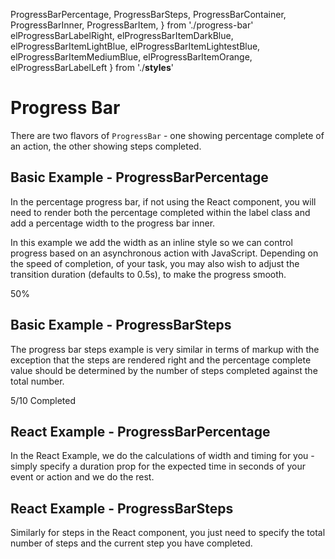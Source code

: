   ProgressBarPercentage,
  ProgressBarSteps,
  ProgressBarContainer,
  ProgressBarInner,
  ProgressBarItem,
} from './progress-bar'
  elProgressBarLabelRight,
  elProgressBarItemDarkBlue,
  elProgressBarItemLightBlue,
  elProgressBarItemLightestBlue,
  elProgressBarItemMediumBlue,
  elProgressBarItemOrange,
  elProgressBarLabelLeft
} from './__styles__'

<Meta title="V3/ProgressBar" />

# Progress Bar

There are two flavors of `ProgressBar` - one showing percentage complete of an action, the other showing steps completed.

## Basic Example - ProgressBarPercentage

In the percentage progress bar, if not using the React component, you will need to render both the percentage completed within the label class and add a percentage width to the progress bar inner.

In this example we add the width as an inline style so we can control progress based on an asynchronous action with JavaScript. Depending on the speed of completion, of your task, you may also wish to adjust the transition duration (defaults to 0.5s), to make the progress smooth.

<Canvas>
  <Story name="Basic Example - ProgressBarPercentage">
    <ProgressBarContainer>
      <ProgressBarInner style={{ width: '50%', transitionDuration: '1s' }}>
        <ProgressBarItem className={elProgressBarItemDarkBlue} />
        <ProgressBarItem className={elProgressBarItemMediumBlue} />
        <ProgressBarItem className={elProgressBarItemLightBlue} />
        <ProgressBarItem className={elProgressBarItemLightestBlue} />
        <ProgressBarItem className={elProgressBarItemOrange} />
      </ProgressBarInner>
      <ProgressBarLabel className={elProgressBarLabelRight}>50%</ProgressBarLabel>
    </ProgressBarContainer>
  </Story>
</Canvas>

<RenderHtmlMarkup component="V3/ProgressBar" story="Basic Example - ProgressBarPercentage" />

## Basic Example - ProgressBarSteps

The progress bar steps example is very similar in terms of markup with the exception that the steps are rendered right and the percentage complete value should be determined by the number of steps completed against the total number.

<Canvas>
  <Story name="Basic Example - ProgressBarSteps">
    <ProgressBarContainer>
      <ProgressBarInner style={{ width: '50%', transitionDuration: '1s' }}>
        <ProgressBarItem className={elProgressBarItemDarkBlue} />
        <ProgressBarItem className={elProgressBarItemMediumBlue} />
        <ProgressBarItem className={elProgressBarItemLightBlue} />
        <ProgressBarItem className={elProgressBarItemLightestBlue} />
        <ProgressBarItem className={elProgressBarItemOrange} />
      </ProgressBarInner>
      <ProgressBarLabel className={elProgressBarLabelLeft}>
        5/10 Completed
      </ProgressBarLabel>
    </ProgressBarContainer>
  </Story>
</Canvas>

<RenderHtmlMarkup component="V3/ProgressBar" story="Basic Example - ProgressBarSteps" />

## React Example - ProgressBarPercentage

In the React Example, we do the calculations of width and timing for you - simply specify a duration prop for the expected time in seconds of your event or action and we do the rest.

<ArgsTable of={ProgressBarPercentage} />

<Canvas>
  <Story name="React Example - ProgressBarPercentage">
    <ProgressBarPercentage duration={20} />
  </Story>
</Canvas>

<RenderHtmlMarkup component="V3/ProgressBar" story="React Example - ProgressBarPercentage" />

## React Example - ProgressBarSteps

Similarly for steps in the React component, you just need to specify the total number of steps and the current step you have completed.

<ArgsTable of={ProgressBarSteps} />

<Canvas>
  <Story name="React Example - ProgressBarSteps">
    <ProgressBarSteps currentStep={7} numberSteps={7} />
  </Story>
</Canvas>

<RenderHtmlMarkup component="V3/ProgressBar" story="React Example - ProgressBarSteps" />
